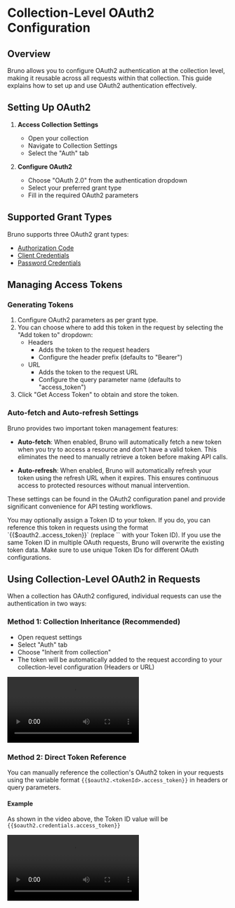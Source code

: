 
# Collection-Level OAuth2 Configuration

## Overview

Bruno allows you to configure OAuth2 authentication at the collection level, making it reusable across all requests within that collection. This guide explains how to set up and use OAuth2 authentication effectively.

## Setting Up OAuth2

1. **Access Collection Settings**

   - Open your collection
   - Navigate to Collection Settings
   - Select the "Auth" tab

2. **Configure OAuth2**
   - Choose "OAuth 2.0" from the authentication dropdown
   - Select your preferred grant type
   - Fill in the required OAuth2 parameters

## Supported Grant Types

Bruno supports three OAuth2 grant types:

- [Authorization Code](/auth/oauth2-experimental/authorization-code)
- [Client Credentials](/auth/oauth2-experimental/client-credentials)
- [Password Credentials](/auth/oauth2-experimental/password-credentials)

## Managing Access Tokens

### Generating Tokens

1. Configure OAuth2 parameters as per grant type.
2. You can choose where to add this token in the request by selecting the "Add token to" dropdown:
   - Headers
     - Adds the token to the request headers
     - Configure the header prefix (defaults to "Bearer")
   - URL
     - Adds the token to the request URL
     - Configure the query parameter name (defaults to "access_token")
3. Click "Get Access Token" to obtain and store the token.

### Auto-fetch and Auto-refresh Settings

Bruno provides two important token management features:

- **Auto-fetch**: When enabled, Bruno will automatically fetch a new token when you try to access a resource and don't have a valid token. This eliminates the need to manually retrieve a token before making API calls.

- **Auto-refresh**: When enabled, Bruno will automatically refresh your token using the refresh URL when it expires. This ensures continuous access to protected resources without manual intervention.

These settings can be found in the OAuth2 configuration panel and provide significant convenience for API testing workflows.

<Callout type="info">
  You may optionally assign a Token ID to your token. If you do, you can reference this token in requests using the format `{{$oauth2.<tokenId>.access_token}}` (replace `<tokenId>` with your Token ID).
</Callout>

<Callout>
  If you use the same Token ID in multiple OAuth requests, Bruno will overwrite the existing token data. Make sure to use unique Token IDs for different OAuth configurations.
</Callout>

## Using Collection-Level OAuth2 in Requests

When a collection has OAuth2 configured, individual requests can use the authentication in two ways:

### Method 1: Collection Inheritance (Recommended)

- Open request settings
- Select "Auth" tab
- Choose "Inherit from collection"
- The token will be automatically added to the request according to your collection-level configuration (Headers or URL)

<video controls className="mt-10">
  <source
    src="/screenrecordings/oauth2-experimental/collection-level-via-inherit.mov"
    type="video/mp4"
  />
  Your browser does not support the video tag.
</video>

### Method 2: Direct Token Reference

You can manually reference the collection's OAuth2 token in your requests using the variable format `{{$oauth2.<tokenId>.access_token}}` in headers or query parameters.

#### Example

As shown in the video above, the Token ID value will be `{{$oauth2.credentials.access_token}}`

<video controls className="mt-10">
  <source
    src="/screenrecordings/oauth2-experimental/collection-level-via-tokenid.mov"
    type="video/mp4"
  />
  Your browser does not support the video tag.
</video>
